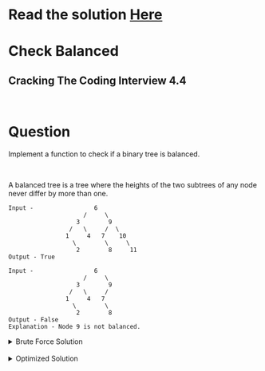 # Read the solution [Here](https://quastor.org/cracking-the-coding-interview/trees-and-graph/check-balanced)

# Check Balanced

## Cracking The Coding Interview 4.4

<br/>

# Question

Implement a function to check if a binary tree is balanced.

<br />

A balanced tree is a tree where the heights of the two subtrees of any node never differ by more than one.

```
Input -                 6
                     /     \
                   3        9
                 /   \     /  \
                1     4   7    10
                  \        \     \
                   2        8     11
Output - True

Input -                 6
                     /     \
                   3        9
                 /   \     /  
                1     4   7    
                  \        \     
                   2        8    
Output - False
Explanation - Node 9 is not balanced.
```

<details>
  <summary>Brute Force Solution</summary>

We traverse the entire tree. For each node we get the height of the left subtree and right subtree. 

<br />

We check to make sure the two heights do not differ by more than than one.

<br />

The time complexity is $$O(n \log n)$$. This is because we are visiting every single node in the tree which takes $$O(n)$$ time. At **each** node, we're traversing it's children to get their heights. That takes an average of $$O(\log n)$$ time.

<br />

The space complexity is $$O(h)$$ where $$h$$ is the height of the tree. This is due to the space the call stack uses as we recurse through our tree.

    
```python
def isBalanced(root: BinaryTreeNode) -> bool:
    if not root:
        return True
    if abs(getHeight(root.left) - getHeight(root.right)) > 1:
        return False
    else:
        return isBalanced(root.left) and isBalanced(root.right)


def getHeight(root):
    if not root:
        return -1
    else:
        return max(getHeight(root.left), getHeight(root.right)) + 1 
```

<a href="https://repl.it/@quastortech/Brute-Force-1#main.py" target="_blank">Here's a Python 3 REPL with the code.</a>
</details>

<br />

<details>
  <summary>Optimized Solution</summary>

  In the brute force solution, we visit every node in the tree and check the heights of the left and right subtree **for each node**. This results in a lot of repeated computation.

  <br />

  We can write a more efficient solution if we keep track of the heights **as we're traversing through the tree**.

  <br />

  We'll use a helper function, `_balanced` that takes in a node. Then, the helper function will find the if the left subtree is balanced **and** what the left subtree's height. The helper function will do the same for the right subtree.

  <br />

  If both the left and right subtree are balanced, then the function will look at the heights of the left and right subtrees and make sure that they are within 1.

  <br />

  If all these conditions are met, then the helper function knows that the current node is a balanced binary tree. **It will now calculate the height of the tree at the current node** by taking the `max` of the left subtree's height and the right subtree's height. Then, add `1` to account for the current node.

  <br />

  Then our helper function will return a boolean representing whether the current tree is balanced **and the current tree's height**.

  <br />

  The time complexity is $$O(n)$$ since we're visiting each node once. The space complexity is $$O(h)$$ where $$h$$ is the height of the tree.

```python
def isBalanced(root):
    def _balanced(root):
        if root == None:
            return (True, 0)
        leftBalanced, leftHeight = _balanced(root.left)
        rightBalanced, rightHeight = _balanced(root.right)
        if leftBalanced and rightBalanced and abs(leftHeight - rightHeight) < 2:
            currentHeight = max(leftHeight, rightHeight) + 1
            return (True, currentHeight)
        return (False, None)
    return _balanced(root)[0]
```
</details>